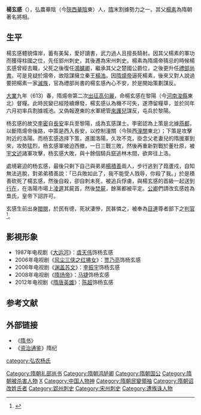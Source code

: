 {{Infobox_Person
| name = 楊玄感
|image=
|box_width=
|occupation= 政治人物
| period = 7世紀
|birth_name=
| other_names =
| Sex = 男
|birth_date= 571年
|birth_place=[[陝西|陝西]][[華陰|華陰]]
|death_date= 613年8月21日
|death_place=洛陽
| nationality =[[隋朝|隋朝]]
| residence =
| party =
| religion =
| spouse =
| relatives =父：[[楊素|楊素]]<br>嫡母：[[郑祁耶|郑祁耶]]<br>弟：[[杨玄奖|杨玄奖]]、杨玄纵、杨玄挺、[[杨积善|杨积善]]、杨万石（万硕）、杨仁行（民行）
|education=
| past = 郢州刺史<br>宋州刺史<br>楚國公<br>[[鴻臚卿|鴻臚卿]]<br>[[禮部尚書|禮部尚書]]<br>叛軍
| work =
| award =
}}
'''楊玄感'''（{{bd|571年||613年8月21日|catIdx=Y杨}}），弘農華陰（今[[陝西|陝西]][[華陰|華陰]]東）人，[[隋朝|隋]]末割據勢力之一。其父[[楊素|楊素]]為隋朝著名將相。

==生平==
楊玄感體貌偉岸，蓄有美髯，愛好讀書，武力過人且擅長騎射。因其父楊素的軍功而獲得柱國之位，先任郢州刺史，其後遷為宋州刺史。楊素為隋煬帝猜忌的時候楊玄感曾經去職，父死之後復任[[鴻臚卿|鴻臚卿]]，繼承其父之楚國公爵位，之後更升任[[禮部尚書|禮部尚書]]。可是見疑於煬帝，故陰謀擁立秦王[[楊浩|楊浩]]。因[[隋煬帝|隋煬帝]]逼死楊素，後來又對人說過要把楊素一家[[滅族|滅族]]，官為禮部尚書的楊玄感內心不安，於是開始策劃謀反。

[[大业_(年号)|大業]]九年（613）春，隋煬帝第二次[[隋与高句丽的战争|出征高句麗]]，命楊玄感在黎陽（今[[河南|河南]][[浚縣|浚縣]]東北）督糧。此時民變已經陸續爆發，楊玄感认為機不可失，遂滯留糧草，並於同年六月初率兵割據城池。又偽報遼東的水軍總管[[來護兒|來護兒]]謀反，屯兵於黎陽。

杨玄感的故交[[李密_(隋)|李密]]自[[長安|長安]]率兵至黎陽，成為玄感謀士。李密認為上策是北據[[燕都|燕都]]，以斷隋煬帝後路，中策是西入長安，以控制潼關（今陝西[[潼關|潼關]]東北）；下策是攻擊附近的洛陽。而杨玄感选择下策，進圍洛陽，久攻不克，掛念父老妻兒的隋援軍到來，攻勢猛烈，杨玄感軍被迫西撤，一日三戰三敗，然後再重新對戰於董杜原，被[[宇文述|宇文述]]諸軍攻擊，杨玄感大敗，與十餘個騎兵竄逃林木間，欲奔往上洛。

處境窘迫的杨玄感，最後只剩下自己與弟弟[[楊積善|楊積善]]兩人，步行逃到了葭蘆戍，自知無法逃脫，對弟弟積善說：「已兵敗如此了，我不能受人戮辱，你殺了我。」於是積善砍死了楊玄感，然後自殺，卻自刺未死，被追兵俘虜，與楊玄感的首級一起送到[[行在|行在]]，在洛陽市場上[[凌遲|凌遲]]其屍首，然後[[焚屍|焚屍]]，餘黨都被平定。[[公卿|公卿]]們請改玄感姓為梟氏，皇帝下詔許可。

玄感生前出身[[閥閱|閥閱]]，於民有德，死狀淒慘，民甚憐之，被奉為[[目連|目連]]尊者部下之[[判官_(神祇)|判官]]<ref>{{Cite web |url=https://www.bastillepost.com/hongkong/article/3461064-%E4%B8%80%E4%BB%A3%E6%A2%9F%E9%9B%84%E6%9D%8E%E5%AF%86-%E5%85%B5%E6%95%97%E9%99%8D%E5%94%90%E4%B8%8D%E7%8D%B2%E9%87%8D%E7%94%A8 |title=一代梟雄李密 兵敗降唐不獲重用 |access-date=2019-12-25 |archive-date=2020-12-05 |archive-url=https://web.archive.org/web/20201205093614/https://www.bastillepost.com/hongkong/article/3461064-%E4%B8%80%E4%BB%A3%E6%A2%9F%E9%9B%84%E6%9D%8E%E5%AF%86-%E5%85%B5%E6%95%97%E9%99%8D%E5%94%90%E4%B8%8D%E7%8D%B2%E9%87%8D%E7%94%A8 |dead-url=no }}</ref>。

== 影視形象 ==
*1987年电视剧《[[大运河_(電視劇)|大运河]]》：[[虞天伟|虞天伟]]饰杨玄感
*2006年电视剧《[[风尘三侠之红拂女|风尘三侠之红拂女]]》：[[贾乃亮|贾乃亮]]饰杨玄感
*2006年电视剧《[[渊盖苏文_(電視劇)|渊盖苏文]]》：[[李振宇|李振宇]]饰杨玄感
*2008年电视剧《[[隋炀帝_(電視劇)|隋炀帝]]》：[[马捷﹙演員﹚|马捷]]饰杨玄感
*2012年电视剧《[[隋唐英雄|隋唐英雄]]》：[[陈超﹙演員﹚|陈超]]饰杨玄感

==参考文献==
{{reflist}}

==外部链接==
{{wikisourcehas|隋書/卷70|北史/卷064}}
*《[[隋书|隋书]]》
*《[[资治通鉴|资治通鉴]]》隋纪

{{中國民變起事領袖}}
{{DEFAULTSORT:Y杨}}
[[Category:隋朝礼部尚书|Category:隋朝礼部尚书]]
[[Category:隋朝鸿胪卿|Category:隋朝鸿胪卿]]
[[Category:隋朝国公|Category:隋朝国公]]
[[Category:隋朝被杀害人物|Category:隋朝被杀害人物]]
[[Category:楊姓|X]]
[[Category:中国人物神|Category:中国人物神]]
[[category:弘农杨氏|category:弘农杨氏]]
[[Category:隋朝民變領袖|Category:隋朝民變領袖]]
[[Category:隋朝诏改姓氏者|Category:隋朝诏改姓氏者]]
[[Category:郢州刺史|Category:郢州刺史]]
[[Category:宋州刺史|Category:宋州刺史]]
[[Category:遭族诛人物|Category:遭族诛人物]]